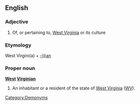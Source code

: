 ==English==

===Adjective===
{{en-adj|-}}

# Of, or pertaining to, [[West Virginia]] or its culture

===Etymology===
West Virgini(a) + [[-ian|-(i)an]]

===Proper noun===
'''[[West]] [[Virginian]]'''

# An inhabitant or a resident of the state of [[West Virginia]] ([[WV]]).

[[Category:Demonyms]]